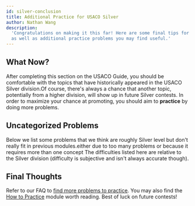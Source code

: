 ```yaml
---
id: silver-conclusion
title: Additional Practice for USACO Silver
author: Nathan Wang
description:
  'Congratulations on making it this far! Here are some final tips for Silver,
  as well as additional practice problems you may find useful.'
---
```


## What Now?

After completing this section on the USACO Guide, you should be comfortable with
the topics that have historically appeared in the USACO Silver
division.<Asterisk>Of course, there's always a chance that another topic,
potentially from a higher division, will show up in future Silver
contests.</Asterisk> In order to maximize your chance at promoting, you should
aim to **practice** by doing more problems.

## Uncategorized Problems

Below we list some problems that we think are roughly Silver level but don't
really fit in previous modules.<Asterisk>either due to too many problems or
because it requires more than one concept</Asterisk> The difficulties listed
here are relative to the Silver division (difficulty is subjective and isn't
always accurate though).

<Problems problems="problems" />

## Final Thoughts

Refer to our FAQ to
[find more problems to practice](/usaco-faq#q-where-can-i-find-more-practice-problems).
You may also find the [How to Practice](https://usaco.guide/general/practicing)
module worth reading. Best of luck on future contests!
